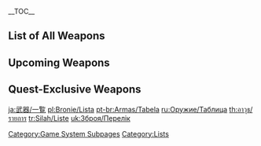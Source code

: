 {{CustomTabs
|tab1 = Overview
|tab2 = List
|tab3 = Base Attack Scaling
|tab3name = Base ATK Scaling
|tab4 = Secondary Attribute Scaling
|tab5 = Level Scaling
}}
{{CustomTabs
|rootpage = Weapon/List
|subpages = 1
|tab1 = All
|tab2 = By Availability
|tab3 = By Weapon Type
|class = custom-tabs-secondary
}}
__TOC__
==List of All Weapons==
{{Weapons by Category Table|Weapons|not1=Upcoming Content|not2=Quest-Exclusive Weapons|collapsible=1}}

==Upcoming Weapons==
{{Weapons by Category Table|Upcoming Content}}

==Quest-Exclusive Weapons==
{{Weapons by Category Table|Quest-Exclusive Weapons|collapsible=1}}

[[Category:Game System Subpages]]
[[Category:Lists]]

[[ja:武器/一覧]]
[[pl:Bronie/Lista]]
[[pt-br:Armas/Tabela]]
[[ru:Оружие/Таблица]]
[[th:อาวุธ/รายการ]]
[[tr:Silah/Liste]]
[[uk:Зброя/Перелік]]
